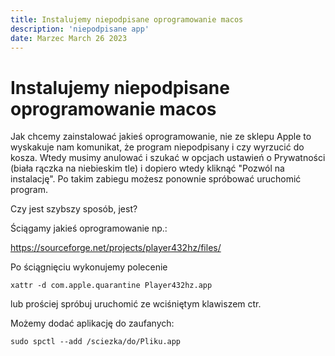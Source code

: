 ```yaml
---
title: Instalujemy niepodpisane oprogramowanie macos
description: 'niepodpisane app'
date: Marzec March 26 2023
---
```


# Instalujemy niepodpisane oprogramowanie macos

Jak chcemy zainstalować jakieś oprogramowanie, nie ze sklepu Apple to wyskakuje nam komunikat, że program niepodpisany i czy wyrzucić do kosza. Wtedy musimy anulować i szukać w opcjach ustawień o Prywatności (biała rączka na niebieskim tle) i dopiero wtedy kliknąć "Pozwól na instalację". Po takim zabiegu możesz ponownie spróbować uruchomić program.

Czy jest szybszy sposób, jest?

Ściągamy jakieś oprogramowanie np.:

https://sourceforge.net/projects/player432hz/files/

Po ściągnięciu wykonujemy polecenie

```
xattr -d com.apple.quarantine Player432hz.app 
```

lub prościej spróbuj uruchomić ze wciśniętym klawiszem ctr.

Możemy dodać aplikację do zaufanych:

```
sudo spctl --add /sciezka/do/Pliku.app
```